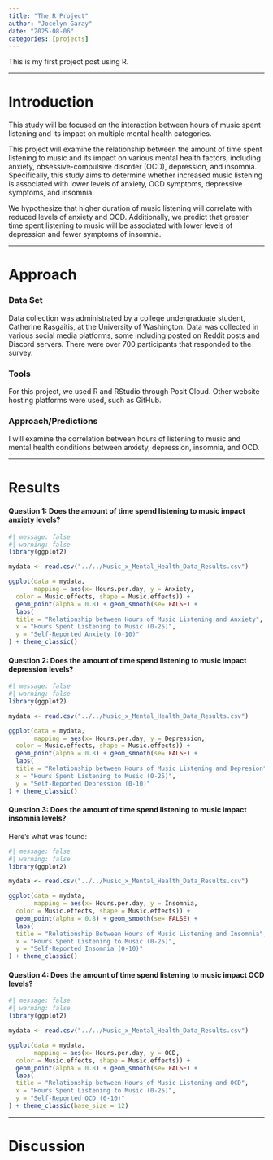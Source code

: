 ```yaml
---
title: "The R Project"
author: "Jocelyn Garay"
date: "2025-08-06"
categories: [projects]
---
```


This is my first project post using R.

------------------------------------------------------------------------

# Introduction

This study will be focused on the interaction between hours of music spent listening and its impact on multiple mental health categories.

This project will examine the relationship between the amount of time spent listening to music and its impact on various mental health factors, including anxiety, obsessive-compulsive disorder (OCD), depression, and insomnia. Specifically, this study aims to determine whether increased music listening is associated with lower levels of anxiety, OCD symptoms, depressive symptoms, and insomnia.

We hypothesize that higher duration of music listening will correlate with reduced levels of anxiety and OCD. Additionally, we predict that greater time spent listening to music will be associated with lower levels of depression and fewer symptoms of insomnia.

------------------------------------------------------------------------

# Approach

### Data Set

Data collection was administrated by a college undergraduate student, Catherine Rasgaitis, at the University of Washington. Data was collected in various social media platforms, some including posted on Reddit posts and Discord servers. There were over 700 participants that responded to the survey.

### **Tools**

For this project, we used R and RStudio through Posit Cloud. Other website hosting platforms were used, such as GitHub.

### **Approach/Predictions**

I will examine the correlation between hours of listening to music and mental health conditions between anxiety, depression, insomnia, and OCD.

------------------------------------------------------------------------

# Results

#### Question 1: Does the amount of time spend listening to music impact anxiety levels?

```r
#| message: false
#| warning: false
library(ggplot2)

mydata <- read.csv("../../Music_x_Mental_Health_Data_Results.csv")

ggplot(data = mydata, 
       mapping = aes(x= Hours.per.day, y = Anxiety, 
  color = Music.effects, shape = Music.effects)) + 
  geom_point(alpha = 0.8) + geom_smooth(se= FALSE) + 
  labs(
  title = "Relationship between Hours of Music Listening and Anxiety",
  x = "Hours Spent Listening to Music (0-25)",
  y = "Self-Reported Anxiety (0-10)"
) + theme_classic()
```

#### Question 2: Does the amount of time spend listening to music impact depression levels?

```r
#| message: false
#| warning: false
library(ggplot2)

mydata <- read.csv("../../Music_x_Mental_Health_Data_Results.csv")

ggplot(data = mydata, 
       mapping = aes(x= Hours.per.day, y = Depression, 
  color = Music.effects, shape = Music.effects)) + 
  geom_point(alpha = 0.8) + geom_smooth(se= FALSE) + 
  labs(
  title = "Relationship between Hours of Music Listening and Depresion",
  x = "Hours Spent Listening to Music (0-25)",
  y = "Self-Reported Depression (0-10)"
) + theme_classic()
```

#### Question 3: Does the amount of time spend listening to music impact insomnia levels?

Here's what was found:

```r
#| message: false
#| warning: false
library(ggplot2)

mydata <- read.csv("../../Music_x_Mental_Health_Data_Results.csv")

ggplot(data = mydata, 
       mapping = aes(x= Hours.per.day, y = Insomnia, 
  color = Music.effects, shape = Music.effects)) + 
  geom_point(alpha = 0.8) + geom_smooth(se= FALSE) + 
  labs(
  title = "Relationship Between Hours of Music Listening and Insomnia",
  x = "Hours Spent Listening to Music (0-25)",
  y = "Self-Reported Insomnia (0-10)"
) + theme_classic()
```

#### Question 4: Does the amount of time spend listening to music impact OCD levels?

```r
#| message: false
#| warning: false
library(ggplot2)

mydata <- read.csv("../../Music_x_Mental_Health_Data_Results.csv")

ggplot(data = mydata, 
       mapping = aes(x= Hours.per.day, y = OCD, 
  color = Music.effects, shape = Music.effects)) + 
  geom_point(alpha = 0.8) + geom_smooth(se= FALSE) + 
  labs(
  title = "Relationship between Hours of Music Listening and OCD",
  x = "Hours Spent Listening to Music (0-25)",
  y = "Self-Reported OCD (0-10)"
) + theme_classic(base_size = 12)
```

------------------------------------------------------------------------

# Discussion
